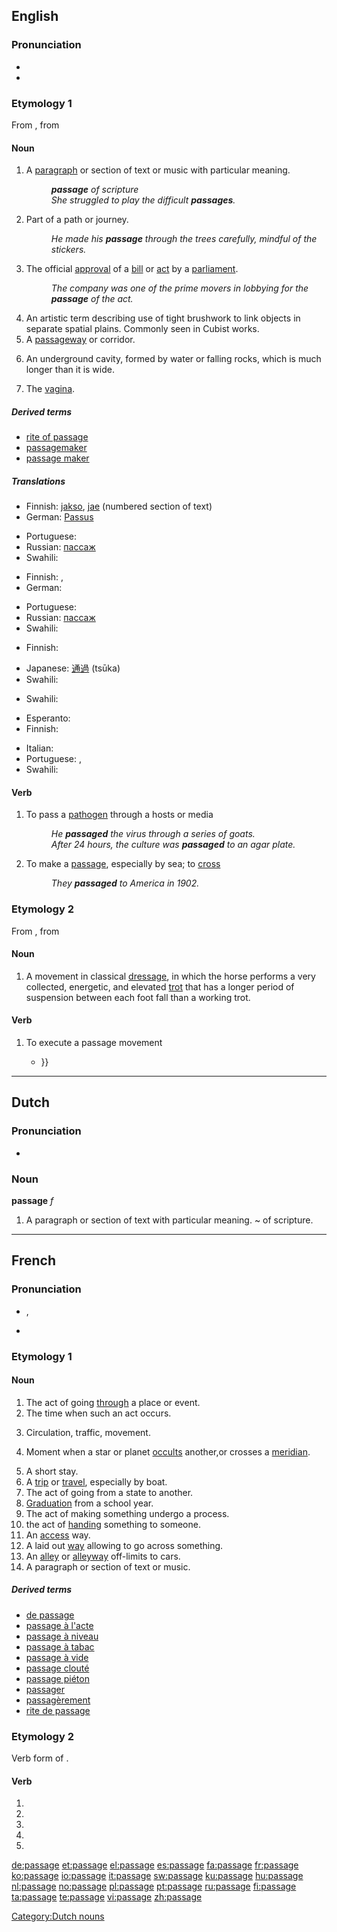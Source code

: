 ==English==

{{rank|touch|higher|military|891|passage|wood|matters|physical}}

===Pronunciation===
* {{IPA|/ˈpæsɪʤ/}}
* {{audio|en-us-passage.ogg|Audio (US)}}

===Etymology 1===

From {{etyl|fro}} {{term|lang=fro|passage}}, from {{term|lang=fro|passer|to pass}}

====Noun====
{{en-noun}}

# <!--DefA-->A [[paragraph]] or section of text or music with particular meaning.
#: '''''passage''' of scripture''
#: ''She struggled to play the difficult '''passages'''.''
# <!--DefA-->Part of a path or journey.
#: ''He made his '''passage''' through the trees carefully, mindful of the stickers.''
# The official [[approval]] of a [[bill]] or [[act]] by a [[parliament]].
#: ''The company was one of the prime movers in lobbying for the '''passage''' of the act.''
# <!--DefD-->An artistic term describing use of tight brushwork to link objects in separate spatial plains.  Commonly seen in Cubist works.
# A [[passageway]] or corridor.
# {{caving}} An underground cavity, formed by water or falling rocks, which is much longer than it is wide.
# {{rfv-sense}} {{slang}} The [[vagina]].

=====Derived terms=====
* [[rite of passage]]
* [[passagemaker]]
* [[passage maker]]

=====Translations=====
<!--DefA-->{{trans-top|section of text or music}}
* Finnish: [[jakso]], [[jae]] (numbered section of text)
* German: [[Passus]] {{m}}
{{trans-mid}}
* Portuguese: {{t+|pt|passagem|f}}
* Russian: [[пассаж]]
* Swahili: {{t|sw|mapito}}
{{trans-bottom}}

<!--DefB-->{{trans-top|part of a journey}}
* Finnish: {{t+|fi|etappi}}, {{t+|fi|osuus}}
* German: {{t+|de|Passage|f}}
{{trans-mid}}
* Portuguese: {{t+|pt|passagem|f}}
* Russian: [[пассаж]]
* Swahili: {{t|sw|mapito}}
{{trans-bottom}}

{{trans-top|official agreement of a bill or act}}
* Finnish: {{t-|fi|hyväksyminen}}
{{trans-mid}}
* Japanese: [[通過]] (tsūka)
* Swahili: {{t|sw|mapito}}
{{trans-bottom}}

{{trans-top|artistic term}}
{{trans-mid}}
* Swahili: {{t|sw|mapito}}
{{trans-bottom}}

<!--DefE-->{{trans-top|passageway}}
* Esperanto: {{t-|eo|koridoro|xs=Esperanto}}
* Finnish: {{t-|fi|käytävä}}
{{trans-mid}}
* Italian: {{t+|it|corridoio|m}}
* Portuguese: {{t+|pt|passagem|f}}, {{t+|pt|corredor|m}}
* Swahili: {{t|sw|mapito}}
{{trans-bottom}}

====Verb====
{{en-verb|passag|ed}}

# {{medicine}} To pass a [[pathogen]] through a hosts or media
#: ''He '''passaged''' the virus through a series of goats.''
#: ''After 24 hours, the culture was '''passaged''' to an agar plate.''
# {{rare}} To make a [[#Noun|passage]], especially by sea; to [[cross]]
#: ''They '''passaged''' to America in 1902.''

===Etymology 2===

From {{etyl|fr}} {{term|lang=fr|passager}}, from {{etyl|it}} {{term|lang=it|passeggiare}}

====Noun====
{{en-noun}}

# {{dressage}} A movement in classical [[dressage]], in which the horse performs a very collected, energetic, and elevated [[trot]] that has a longer period of suspension between each foot fall than a working trot.

====Verb====
{{en-verb|passag|ed}}

# {{dressage|intransitive}} To execute a passage movement
#* {{quote-book|1915|Cunninghame Graham|Hope|url=http://books.google.com/books?id=NVx5NIXk4ocC|page=18
|passage=After a spring or two, the horse '''passaged''' and reared, and lighting on a flat slab of rock which cropped up in the middle of the road, slipped sideways and fell with a loud crash {{...}} }}

----

==Dutch==

===Pronunciation===
* {{audio|Nl-passage.ogg|audio}}

===Noun===
'''passage''' ''f''

# <!--DefA-->A paragraph or section of text with particular meaning.  ~ of scripture.

[[Category:Dutch nouns]]

----

==French==

===Pronunciation===
* {{IPA|/pɑ.saːʒ/|lang=fr}}, {{X-SAMPA|/pa.saZ@/|lang=fr}}
*: {{audio|Fr-passage.ogg|Audio (France, Paris)}}
* {{homophones|passagent|passages|lang=fr}}

===Etymology 1===
{{suffix|passer|age|lang=fr}}

====Noun====
{{fr-noun|m}}

# The act of going [[through]] a place or event.
# The time when such an act occurs.
# {{uncountable}} Circulation, traffic, movement.
# {{astronomy|lang=fr}} Moment when a star or planet [[occult]]s another,or crosses a [[meridian]].
# A short stay.
# A [[trip]] or [[travel]], especially by boat.
# The act of going from a state to another.
# [[graduation|Graduation]] from a school year.
# The act of making something undergo a process.
# the act of [[hand]]ing something to someone.
# An [[access]] way.
# A laid out [[way]] allowing to go across something.
# An [[alley]] or [[alleyway]] off-limits to cars.
# A paragraph or section of text or music.

=====Derived terms=====
* [[de passage]]
* [[passage à l'acte]]
* [[passage à niveau]]
* [[passage à tabac]]
* [[passage à vide]]
* [[passage clouté]]
* [[passage piéton]]
* [[passager]]
* [[passagèrement]]
* [[rite de passage]]

===Etymology 2===
Verb form of {{term|passager||lang=fr}}.

====Verb====
{{fr-verb-form}}

# {{form of|[[first-person|First-person]] [[singular]] [[present indicative]]|[[passager#French|passager]]|lang=fr}}
# {{form of|[[third-person|Third-person]] singular present indicative|[[passager#French|passager]]|lang=fr}}
# {{form of|First-person singular [[present subjunctive]]|[[passager#French|passager]]|lang=fr}}
# {{form of|Third-person singular present subjunctive|[[passager#French|passager]]|lang=fr}}
# {{form of|[[second-person|Second-person]] singular [[imperative]]|[[passager#French|passager]]|lang=fr}}

[[de:passage]]
[[et:passage]]
[[el:passage]]
[[es:passage]]
[[fa:passage]]
[[fr:passage]]
[[ko:passage]]
[[io:passage]]
[[it:passage]]
[[sw:passage]]
[[ku:passage]]
[[hu:passage]]
[[nl:passage]]
[[no:passage]]
[[pl:passage]]
[[pt:passage]]
[[ru:passage]]
[[fi:passage]]
[[ta:passage]]
[[te:passage]]
[[vi:passage]]
[[zh:passage]]
